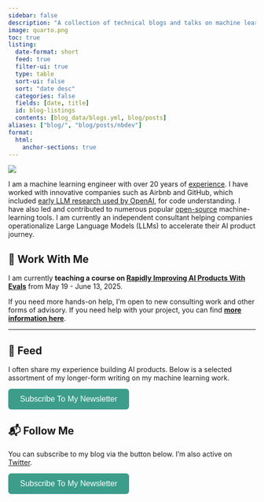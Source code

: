 ```yaml
---
sidebar: false
description: "A collection of technical blogs and talks on machine learning and data science."
image: quarto.png
toc: true
listing:
  date-format: short
  feed: true
  filter-ui: true
  type: table
  sort-ui: false
  sort: "date desc"
  categories: false
  fields: [date, title]
  id: blog-listings
  contents: [blog_data/blogs.yml, blog/posts]
aliases: ["blog/", "blog/posts/nbdev"]
format:
  html:
    anchor-sections: true
---
```


::: {layout="[21,79]" .profile-header}

![](hamel_transparent.png){.profile-pic}

I am a machine learning engineer with over 20 years of [experience](https://www.linkedin.com/in/hamelhusain/). I have worked with innovative companies such as Airbnb and GitHub, which included <a href="https://openai.com/index/introducing-text-and-code-embeddings#:~:text=models%20on%20the-,CodeSearchNet,),-evaluation%20suite%20where">early LLM research used by OpenAI</a>, for code understanding. I have also led and contributed to numerous popular [open-source](oss/opensource.qmd) machine-learning tools. I am currently an independent consultant helping companies operationalize Large Language Models (LLMs) to accelerate their AI product journey.

:::

## 💼 Work With Me

I am currently **teaching a course on [Rapidly Improving AI Products With Evals](https://maven.com/parlance-labs/evals)** from May 19 - June 13, 2025.

If you need more hands-on help, I’m open to new consulting work and other forms of advisory. If you need help with your project, you can find [**more information here**](https://parlance-labs.com/).

---

## 📮 Feed

I often share my experience building AI products. Below is a selected assortment of my longer-form writing on my machine learning work.

<button onclick="window.location.href='https://hamel.ck.page/7d15a4b6e7'" style="background-color: #3C9D8B; color: white; padding: 12px 24px; border: none; border-radius: 6px; font-size: 16px; cursor: pointer; transition: background-color 0.3s ease;">Subscribe To My Newsletter</button>


::: {#blog-listings}
:::

## 📬 Follow Me

You can subscribe to my blog via the button below.  I’m also active on [Twitter](https://twitter.com/HamelHusain).

<button onclick="window.location.href='https://hamel.ck.page/7d15a4b6e7'" style="background-color: #3C9D8B; color: white; padding: 12px 24px; border: none; border-radius: 6px; font-size: 16px; cursor: pointer; transition: background-color 0.3s ease;">Subscribe To My Newsletter</button>